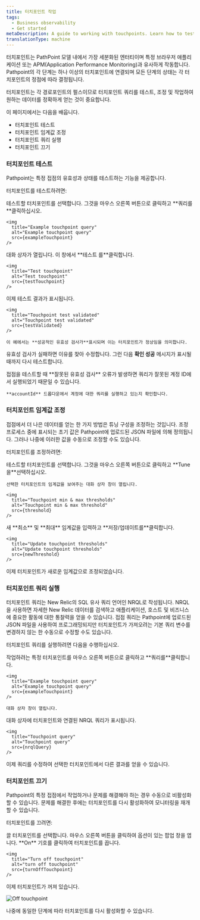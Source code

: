 ```yaml
---
title: 터치포인트 작업
tags:
  - Business observability
  - Get started
metaDescription: A guide to working with touchpoints. Learn how to test and tune touchpoints to fit your business journey's need.
translationType: machine
---
```










터치포인트는 PathPoint 모델 내에서 가장 세분화된 엔터티이며 특정 브라우저 애플리케이션 또는 APM(Application Performance Monitoring)과 유사하게 작동합니다. Pathpoint의 각 단계는 하나 이상의 터치포인트에 연결되며 모든 단계의 상태는 각 터치포인트의 정점에 따라 결정됩니다.

터치포인트는 각 경로포인트의 펄스이므로 터치포인트 쿼리를 테스트, 조정 및 작업하여 원하는 데이터를 정확하게 얻는 것이 중요합니다.

이 페이지에서는 다음을 배웁니다.

* 터치포인트 테스트
* 터치포인트 임계값 조정
* 터치포인트 쿼리 실행
* 터치포인트 끄기

### 터치포인트 테스트

Pathpoint는 특정 접점의 유효성과 상태를 테스트하는 기능을 제공합니다.

터치포인트를 테스트하려면:

<Steps>
  <Step>
    테스트할 터치포인트를 선택합니다. 그것을 마우스 오른쪽 버튼으로 클릭하고 **쿼리를**클릭하십시오.

    <img
      title="Example touchpoint query"
      alt="Example touchpoint query"
      src={exampleTouchpoint}
    />
  </Step>

  <Step>
    대화 상자가 열립니다. 이 창에서 **테스트 를**클릭합니다.

    <img
      title="Test touchpoint"
      alt="Test touchpoint"
      src={testTouchpoint}
    />
  </Step>

  <Step>
    이제 테스트 결과가 표시됩니다.

    <img
      title="Touchpoint test validated"
      alt="Touchpoint test validated"
      src={testValidated}
    />

    이 예에서는 **성공적인 유효성 검사가**표시되며 이는 터치포인트가 정상임을 의미합니다.
  </Step>

  유효성 검사가 실패하면 이유를 찾아 수정합니다. 그런 다음 **확인 성공** 메시지가 표시될 때까지 다시 테스트합니다.

  <Callout variant="important">
    접점을 테스트할 때 **잘못된 유효성 검사** 오류가 발생하면 쿼리가 잘못된 계정 ID에서 실행되었기 때문일 수 있습니다.

    **accountId** 드롭다운에서 계정에 대한 쿼리를 실행하고 있는지 확인합니다.
  </Callout>
</Steps>

### 터치포인트 임계값 조정

접점에서 더 나은 데이터를 얻는 한 가지 방법은 튜닝 구성을 조정하는 것입니다. 조정 프로세스 중에 표시되는 초기 값은 Pathpoint에 업로드된 JSON 파일에 의해 정의됩니다. 그러나 나중에 이러한 값을 수동으로 조정할 수도 있습니다.

터치포인트를 조정하려면:

<Steps>
  <Step>
    테스트할 터치포인트를 선택합니다. 그것을 마우스 오른쪽 버튼으로 클릭하고 **Tune 을**선택하십시오.

    선택한 터치포인트의 임계값을 보여주는 대화 상자 창이 열립니다.

    <img
      title="Touchpoint min & max thresholds"
      alt="Touchpoint min & max threshold"
      src={threshold}
    />
  </Step>

  <Step>
    새 **최소** 및 **최대** 임계값을 입력하고 **저장/업데이트를**클릭합니다.

    <img
      title="Update touchpoint thresholds"
      alt="Update touchpoint thresholds"
      src={newThreshold}
    />
  </Step>

  이제 터치포인트가 새로운 임계값으로 조정되었습니다.
</Steps>

### 터치포인트 쿼리 실행

터치포인트 쿼리는 New Relic의 SQL 유사 쿼리 언어인 NRQL로 작성됩니다. NRQL을 사용하면 자세한 New Relic 데이터를 검색하고 애플리케이션, 호스트 및 비즈니스에 중요한 활동에 대한 통찰력을 얻을 수 있습니다. 접점 쿼리는 Pathpoint에 업로드된 JSON 파일을 사용하여 프로그래밍되지만 터치포인트가 가져오려는 기본 쿼리 변수를 변경하지 않는 한 수동으로 수정할 수도 있습니다.

터치포인트 쿼리를 실행하려면 다음을 수행하십시오.

<Steps>
  <Step>
    작업하려는 특정 터치포인트를 마우스 오른쪽 버튼으로 클릭하고 **쿼리를**클릭합니다.

    <img
      title="Example touchpoint query"
      alt="Example touchpoint query"
      src={exampleTouchpoint}
    />

    대화 상자 창이 열립니다.
  </Step>

  <Step>
    대화 상자에 터치포인트와 연결된 NRQL 쿼리가 표시됩니다.

    <img
      title="Touchpoint query"
      alt="Touchpoint query"
      src={nrqlQuery}
    />
  </Step>

  이제 쿼리를 수정하여 선택한 터치포인트에서 다른 결과를 얻을 수 있습니다.
</Steps>

### 터치포인트 끄기

Pathpoint의 특정 접점에서 작업하거나 문제를 해결해야 하는 경우 수동으로 비활성화할 수 있습니다. 문제를 해결한 후에는 터치포인트를 다시 활성화하여 모니터링을 재개할 수 있습니다.

터치포인트를 끄려면:

<Steps>
  <Step>
    끌 터치포인트를 선택합니다. 마우스 오른쪽 버튼을 클릭하여 옵션이 있는 팝업 창을 엽니다.
  </Step>

  <Step>
    **On** 기호를 클릭하여 터치포인트를 끕니다.

    <img
      title="Turn off touchpoint"
      alt="turn off touchpoint"
      src={turnOffTouchpoint}
    />
  </Step>

  이제 터치포인트가 꺼져 있습니다.

  <img
    title="Off touchpoint"
    alt="Off touchpoint"
    src={offTouchpoint}
  />

  나중에 동일한 단계에 따라 터치포인트를 다시 활성화할 수 있습니다.
</Steps>